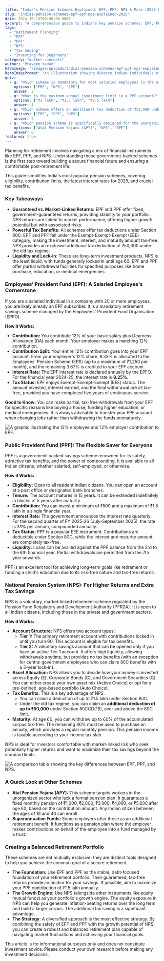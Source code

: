 ```yaml
---
title: "India’s Pension Schemes Explained: EPF, PPF, NPS & More (2025 Guide)"
slug: "indias-pension-schemes-epf-ppf-nps-explained-2025"
date: 2024-10-13T00:00:00.000Z
excerpt: "A comprehensive guide to India's key pension schemes: EPF, PPF, and NPS. Compare the latest 2025 interest rates, tax benefits, and investment rules to build a robust retirement plan."
tags:
  - "Retirement Planning"
  - "EPF"
  - "PPF"
  - "NPS"
  - "Tax Saving"
  - "Investing for Beginners"
category: "market-concepts"
author: "Praveen Yadav"
heroImage: "/images/uploads/indias-pension-schemes-epf-ppf-nps-explained-2025/hero-image.jpg"
heroImagePrompt: "An illustration showing diverse Indian individuals of different ages looking towards a secure future, with icons of EPF, PPF, and NPS floating around them, symbolizing retirement planning."
quiz:
  - q: "Which scheme is mandatory for most salaried employees in the organized sector?"
    options: ["PPF", "NPS", "EPF"]
    answer: 2
  - q: "What is the maximum annual investment limit in a PPF account?"
    options: ["₹1 lakh", "₹1.5 lakh", "₹2.5 lakh"]
    answer: 1
  - q: "Which scheme offers an additional tax deduction of ₹50,000 under Section 80CCD(1B)?"
    options: ["EPF", "PPF", "NPS"]
    answer: 2
  - q: "Which pension scheme is specifically designed for the unorganized sector?"
    options: ["Atal Pension Yojana (APY)", "NPS", "EPF"]
    answer: 0
featured: true
---
```


Planning for retirement involves navigating a mix of financial instruments like EPF, PPF, and NPS. Understanding these government-backed schemes is the first step toward building a secure financial future and ensuring a comfortable post-retirement life.

This guide simplifies India's most popular pension schemes, covering eligibility, contribution limits, the latest interest rates for 2025, and crucial tax benefits.

### Key Takeaways

*   **Guaranteed vs. Market-Linked Returns:** EPF and PPF offer fixed, government-guaranteed returns, providing stability to your portfolio. NPS returns are linked to market performance, offering higher growth potential but with associated risks.
*   **Powerful Tax Benefits:** All schemes offer tax deductions under Section 80C. EPF and PPF fall under the Exempt-Exempt-Exempt (EEE) category, making the investment, interest, and maturity amount tax-free. NPS provides an exclusive additional tax deduction of ₹50,000 under the old tax regime.
*   **Liquidity and Lock-in:** These are long-term investment products. NPS is the least liquid, with funds generally locked in until age 60. EPF and PPF offer partial withdrawal facilities for specified purposes like home purchase, education, or medical emergencies.

### Employees’ Provident Fund (EPF): A Salaried Employee's Cornerstone

If you are a salaried individual in a company with 20 or more employees, you are likely already an EPF subscriber. It is a mandatory retirement savings scheme managed by the Employees' Provident Fund Organisation (EPFO).

**How it Works:**
*   **Contribution:** You contribute 12% of your basic salary plus Dearness Allowance (DA) each month. Your employer makes a matching 12% contribution.
*   **Contribution Split:** Your entire 12% contribution goes into your EPF account. From your employer's 12% share, 8.33% is allocated to the Employees' Pension Scheme (EPS) (up to a maximum of ₹1,250 per month), and the remaining 3.67% is credited to your EPF account.
*   **Interest Rate:** The EPF interest rate is declared annually by the EPFO. For the financial year 2024-25, the interest rate is **8.25%**.
*   **Tax Status:** EPF enjoys Exempt-Exempt-Exempt (EEE) status. The amount invested, interest earned, and the final withdrawal are all tax-free, provided you have completed five years of continuous service.

**Good to Know:** You can make partial, tax-free withdrawals from your EPF for specific reasons like buying a house, funding higher education, or medical emergencies. It is always advisable to transfer your EPF account when changing jobs rather than withdrawing the funds prematurely.

![A graphic illustrating the 12% employee and 12% employer contribution to EPF.](/images/uploads/indias-pension-schemes-epf-ppf-nps-explained-2025/epf-contribution-breakdown.png)

### Public Provident Fund (PPF): The Flexible Saver for Everyone

PPF is a government-backed savings scheme renowned for its safety, attractive tax benefits, and the power of compounding. It is available to all Indian citizens, whether salaried, self-employed, or otherwise.

**How it Works:**
*   **Eligibility:** Open to all resident Indian citizens. You can open an account at a post office or designated bank branches.
*   **Tenure:** The account matures in 15 years. It can be extended indefinitely in blocks of 5 years after maturity.
*   **Contribution:** You can invest a minimum of ₹500 and a maximum of ₹1.5 lakh in a single financial year.
*   **Interest Rate:** The government announces the interest rate quarterly. For the second quarter of FY 2025-26 (July-September 2025), the rate is **7.1%** per annum, compounded annually.
*   **Tax Status:** PPF is a popular EEE instrument. Contributions are deductible under Section 80C, while the interest and maturity amount are completely tax-free.
*   **Liquidity:** Loans can be availed against the PPF balance from the 3rd to the 6th financial year. Partial withdrawals are permitted from the 7th year onwards.

PPF is an excellent tool for achieving long-term goals like retirement or funding a child's education due to its risk-free nature and tax-free returns.

### National Pension System (NPS): For Higher Returns and Extra Tax Savings

NPS is a voluntary, market-linked retirement scheme regulated by the Pension Fund Regulatory and Development Authority (PFRDA). It is open to all Indian citizens, including those in the private and government sectors.

**How it Works:**
*   **Account Structure:** NPS offers two account types:
    *   **Tier 1:** The primary retirement account with contributions locked in until you turn 60. This account is eligible for tax benefits.
    *   **Tier 2:** A voluntary savings account that can be opened only if you have an active Tier 1 account. It offers high liquidity, allowing withdrawals anytime, but provides no tax benefits (with an exception for central government employees who can claim 80C benefits with a 3-year lock-in).
*   **Asset Allocation:** NPS allows you to decide how your money is invested across Equity (E), Corporate Bonds (C), and Government Securities (G). You can either create your own asset mix (Active Choice) or opt for a pre-defined, age-based portfolio (Auto Choice).
*   **Tax Benefits:** This is a key advantage of NPS.
    *   You can claim a deduction of up to ₹1.5 lakh under Section 80C.
    *   Under the old tax regime, you can claim an **additional deduction of up to ₹50,000** under Section 80CCD(1B), over and above the 80C limit.
*   **Maturity:** At age 60, you can withdraw up to 60% of the accumulated corpus tax-free. The remaining 40% must be used to purchase an annuity, which provides a regular monthly pension. This pension income is taxable according to your income tax slab.

NPS is ideal for investors comfortable with market-linked risk who seek potentially higher returns and want to maximize their tax savings beyond the standard limits.

![A comparison table showing the key differences between EPF, PPF, and NPS.](/images/uploads/indias-pension-schemes-epf-ppf-nps-explained-2025/pension-scheme-comparison.png)

### A Quick Look at Other Schemes

*   **Atal Pension Yojana (APY):** This scheme targets workers in the unorganized sector who lack a formal pension plan. It guarantees a fixed monthly pension of ₹1,000, ₹2,000, ₹3,000, ₹4,000, or ₹5,000 after age 60, based on the contribution amount. Any Indian citizen between the ages of 18 and 40 can enroll.
*   **Superannuation Funds:** Some employers offer these as an additional retirement benefit. It functions as a pension plan where the employer makes contributions on behalf of the employee into a fund managed by a trust.

### Creating a Balanced Retirement Portfolio

These schemes are not mutually exclusive; they are distinct tools designed to help you achieve the common goal of a secure retirement.

*   **The Foundation:** Use EPF and PPF as the stable, debt-focused foundation of your retirement portfolio. Their guaranteed, tax-free returns provide an anchor for your savings. If possible, aim to maximize your PPF contribution of ₹1.5 lakh annually.
*   **The Growth Engine:** Use NPS (alongside other instruments like equity mutual funds) as your portfolio's growth engine. The equity exposure in NPS can help you generate inflation-beating returns over the long term and build a larger corpus. The additional tax saving is a significant advantage.
*   **The Strategy:** A diversified approach is the most effective strategy. By combining the safety of EPF and PPF with the growth potential of NPS, you can create a robust and balanced retirement plan capable of navigating market fluctuations and achieving your financial goals.

This article is for informational purposes only and does not constitute investment advice. Please conduct your own research before making any investment decisions.